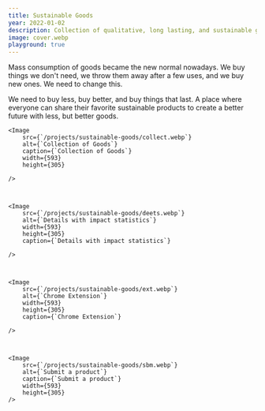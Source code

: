 ```yaml
---
title: Sustainable Goods
year: 2022-01-02
description: Collection of qualitative, long lasting, and sustainable goods
image: cover.webp
playground: true
---
```


Mass consumption of goods became the new normal nowadays. We buy things we don't need, we throw them away after a few uses, and we buy new ones. We need to change this.

We need to buy less, buy better, and buy things that last. A place where everyone can share their favorite sustainable products to create a better future with less, but better goods.


    <Image 
        src={`/projects/sustainable-goods/collect.webp`}
        alt={`Collection of Goods`}
        caption={`Collection of Goods`}
        width={593}
        height={305}
   
    />



    <Image 
        src={`/projects/sustainable-goods/deets.webp`}
        alt={`Details with impact statistics`}
        width={593}
        height={305}
        caption={`Details with impact statistics`}

    />



    <Image 
        src={`/projects/sustainable-goods/ext.webp`}
        alt={`Chrome Extension`}
        width={593}
        height={305}
        caption={`Chrome Extension`}

    />



    <Image 
        src={`/projects/sustainable-goods/sbm.webp`}
        alt={`Submit a product`}
        caption={`Submit a product`}
        width={593}
        height={305}
    />
